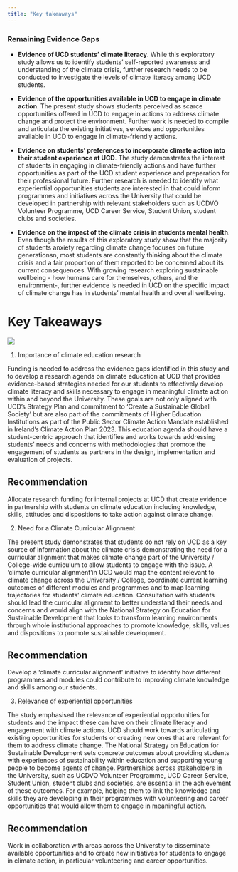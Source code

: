 ```yaml
---
title: "Key takeaways"
---
```


### Remaining Evidence Gaps 

- **Evidence of UCD students’ climate literacy**. While this exploratory study allows us to identify students’ self-reported awareness and understanding of the climate crisis, further research needs to be conducted to investigate the levels of climate literacy among UCD students.

- **Evidence of the opportunities available in UCD to engage in climate action**. The present study shows students perceived as scarce opportunities offered in UCD to engage in actions to address climate change and protect the environment. Further work is needed to compile and articulate the existing initiatives, services and opportunities available in UCD to engage in climate-friendly actions. 

- **Evidence on students’ preferences to incorporate climate action into their student  experience at UCD**. The study demonstrates the interest of students in engaging in climate-friendly actions and have further opportunities as part of the UCD student experience and preparation for their professional future. Further research is needed to identify what experiential opportunities students are interested in that could inform programmes and initiatives across the University that could be developed in partnership with relevant stakeholders such as UCDVO Volunteer Programme, UCD Career Service, Student Union, student clubs and societies.

- **Evidence on the impact of the climate crisis in students mental health**. Even though the results of this exploratory study show that the majority of students anxiety regarding climate change focuses on future generationsn, most students are constantly thinking about the climate crisis and a fair proportion of them reported to be concerned about its current consequences. With growing research exploring sustainable wellbeing - how humans care for themselves, others, and the environment-, further evidence is needed in UCD on the specific impact of climate change has in students’ mental health and overall wellbeing. 

# Key Takeaways  

:::{.column-screen}
![](./img/newman.jpg)
:::

1.	Importance of climate education research  

Funding is needed to address the evidence gaps identified in this study and to develop a research agenda on climate education at UCD that provides evidence-based strategies needed for our students to effectively develop climate literacy and skills necessary to engage in meaningful climate action within and beyond the University. These goals are not only aligned with UCD’s Strategy Plan and commitment to ‘Create a Sustainable Global Society’ but are also part of the commitments of Higher Education Institutions as part of the Public Sector Climate Action Mandate established in Ireland’s Climate Action Plan 2023. This education agenda should have a student-centric approach that identifies and works towards addressing students' needs and concerns with methodologies that promote the engagement of students as partners in the design, implementation and evaluation of projects.

::: {.callout-tip}
## Recommendation
Allocate research funding for internal projects at UCD that create evidence in partnership with students on climate education including knowledge, skills, attitudes and dispositions to take action against climate change.
:::

2.	Need for a Climate Curricular Alignment   

The present study demonstrates that students do not rely on UCD as a key source of information about the climate crisis demonstrating the need for a curricular alignment that makes climate change part of the University / College-wide curriculum to allow students to engage with the issue. A ‘climate curricular alignment’in UCD would map the content relevant to climate change across the University / College, coordinate current learning outcomes of different modules and programmes and to map learning trajectories for students’ climate education. Consultation with students should lead the curricular alignment to better understand their needs and concerns and would align with the National Strategy on Education for Sustainable Development that looks to transform learning environments through whole institutional approaches to promote knowledge, skills, values and dispositions to promote sustainable development.

::: {.callout-tip}
## Recommendation
Develop a ‘climate curricular alignment’ initiative to identify how different programmes and modules could contribute to improving climate knowledge and skills among our students.
:::


3.	Relevance of experiential opportunities  

The study emphasised the relevance of experiential opportunities for students and the impact these can have on their climate literacy and engagement with climate actions. UCD should work towards articulating existing opportunities for students or creating new ones that are relevant for them to address climate change. The National Strategy on Education for Sustainable Development sets concrete outcomes about providing students with experiences of sustainability within education and supporting young people to become agents of change. Partnerships across stakeholders in the University, such as UCDVO Volunteer Programme, UCD Career Service, Student Union, student clubs and societies, are essential in the achievement of these outcomes. For example, helping them to link the knowledge and skills they are developing in their programmes with volunteering and career opportunities that would allow them to engage in meaningful action.


::: {.callout-tip}
## Recommendation
Work in collaboration with areas across the Universtiy to disseminate available opportunities and to create new initiatives for students to engage in climate action, in particular volunteering and career opportunities.
:::

